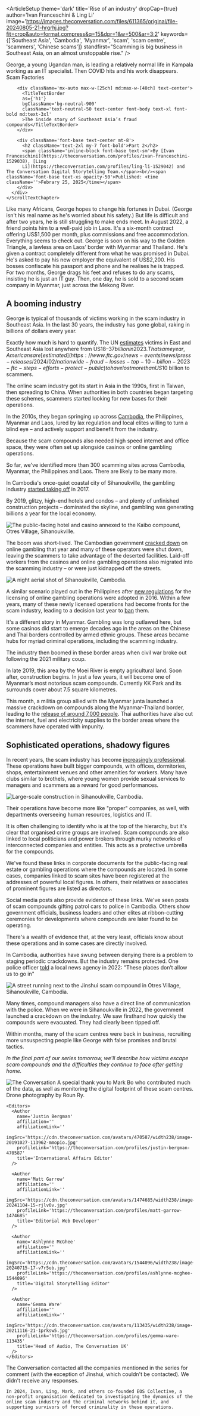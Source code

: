 
<ArticleSetup
  theme='dark'
  title='Rise of an industry'
  dropCap={true}
  author='Ivan Franceschini & Ling Li'
  image='https://images.theconversation.com/files/611365/original/file-20240805-21-hrgrhj.jpg?fit=crop&auto=format,compress&q=15&dpr=1&w=500&ar=3:2'
  keywords={['Southeast Asia', 'Cambodia', 'Myanmar', 'scam', 'scam centre', 'scammers', 'Chinese scams']}
  standfirst="Scamming is big business in Southeast Asia, on an almost unstoppable rise."
/>

<ScrollSection pinType="pin_clipped" className="intro_section mb-12 bg-black">
  <ScrollBackground>
    <Picture
      src='https://images.theconversation.com/files/616688/original/file-20240902-16-ab0sos.jpg'
      loading='eager'
      className='full_screen_media make_visible md:-translate-x-32'
      imgClassName='object-bottom-center frank_img'
      caption=''
      source=''
      sourceLink=''
      alt='A man facing into a window with shadows hiding his left side.'
      focalPoint={{
        mobile: { x: 0.5, y: 0 },
        tablet: { x: 0.5, y: 0 },
        tabletLandscape: { x: 0.5, y: 0 },
        laptop: { x: 0.5, y: 0 },
        desktop: { x: 0.5, y: 0 }
      }}
    />
    <Picture
      src='https://images.theconversation.com/files/616687/original/file-20240902-20-fpm408.jpg'
      loading='lazy'
      className='full_screen_media'
      imgClassName='object-bottom-center'
      caption=''
      source='Source: Halima Athumani'
      sourceLink=''
      alt='A man sitting on a chair.'
      focalPoint={{
        mobile: { x: 0.6, y: 0 },
        tablet: { x: 0.6, y: 0 },
        tabletLandscape: { x: 0.55, y: 0 },
        laptop: { x: 0.55, y: 0 },
        desktop: { x: 0.55, y: 0 }
      }}
    />
  </ScrollBackground>
  <ScrollForeground>
    <ScrollTextChapter className="max-sm:chapter_dark_background sm:text-right text-center sm:ml-auto sm:w-1/2" position="">
      George, a young Ugandan man, is leading a relatively normal life in Kampala working as an IT specialist.
    </ScrollTextChapter>
    <ScrollTextChapter className="max-sm:chapter_dark_background" step={true} position="left" >
      Then COVID hits and his work disappears.
    </ScrollTextChapter>
    <ScrollTextChapter className="mb-[80vh]" position="center" step={true}>
      <div className='place-content-center mt-20 mb-32 '>
        <div className='mx-auto max-w-[45ch] text-center'>
          <TitleTextBorder
          as={'h1'}
          bgClassName='bg-neutral-50'
          className='text-neutral-800 text-balance text-center font-base text-5xl font-bold md:text-6xl lg:text-7xl'
          >Scam Factories</TitleTextBorder>
          <br />
        </div>

        <div className='mx-auto max-w-[25ch] md:max-w-[40ch] text-center'>
          <TitleTextBorder
          as={'h1'}
          bgClassName='bg-neutral-900'
          className='text-neutral-50 text-center font-body text-xl font-bold md:text-3xl'
          >The inside story of Southeast Asia’s fraud compounds</TitleTextBorder>
        </div>

        <div className='font-base text-center mt-8'>
          <h2 className='text-2xl my-7 font-bold'>Part 2</h2>
          <span className='inline-block font-base text-sm'>By [Ivan Franceschini](https://theconversation.com/profiles/ivan-franceschini-1529038), [Ling
          Li](https://theconversation.com/profiles/ling-li-1529042) and The Conversation Digital Storytelling Team.</span><br/><span className='font-base text-xs opacity-50'>Published: <time className=''>Febrary 25, 2025</time></span>
        </div>
      </div>
    </ScrollTextChapter>
  </ScrollForeground>
</ScrollSection>

<ScrollSection pinType="pin_block" className="mt-[-100vh]" id="georgeMap">
  <ScrollBackground>
    <GeorgeMap />
  </ScrollBackground>
  <ScrollForeground>
    <ScrollTextChapter step={true} className="mt-[20vh] chapter_dark_background text-center sm:w-4/5" position="">
      Like many Africans, George hopes to change his fortunes in Dubai. (George isn't his real name as he's worried about his safety.)
    </ScrollTextChapter>
    <ScrollTextChapter step={true} position="center" className="chapter_dark_background">
      But life is difficult and after two years, he is still struggling to make ends meet.
    </ScrollTextChapter>
    <ScrollTextChapter step={true} position="" className="chapter_dark_background text-center sm:w-4/5">
      In August 2022, a friend points him to a well-paid job in Laos. It's a six-month contract offering US$1,500 per month, plus commissions and free accommodation. Everything seems to check out.
    </ScrollTextChapter>
    <ScrollTextChapter step={true} position="center" className="chapter_dark_background">
      George is soon on his way to the Golden Triangle, a lawless area on Laos’ border with Myanmar and Thailand.
    </ScrollTextChapter>
    <ScrollTextChapter step={true} position="" className="chapter_dark_background text-center">
      He's given a contract completely different from what he was promised in Dubai. He's asked to pay his new employer the equivalent of US$2,200.
    </ScrollTextChapter>
    <ScrollTextChapter position="center" className="chapter_dark_background">
      His bosses confiscate his passport and phone and he realises he is trapped.
    </ScrollTextChapter>
    <ScrollTextChapter position="" className="chapter_dark_background">
      <div>
        <Pullquote className='!mt-5' quoteClassname='opacity-20' quote="That's when everything started changing." />
        <Pullquote className='!mb-5' quoteClassname='opacity-20' startQuoteIcon={false} endQuoteIcon={true} quote="The moment they give you a script and tell you, you get to know immediately what you have to do." />
      </div>
    </ScrollTextChapter>
    <ScrollTextChapter step={true} position="" className="chapter_dark_background text-center">
      For two months, George drags his feet and refuses to do any scams, insisting he is just an IT guy. Then, one day, he is sold to a second scam company in Myanmar, just across the Mekong River.
    </ScrollTextChapter>
    <ScrollTextChapter step={true} position="" className="chapter_dark_background">
      <div>
        <Pullquote className='!mt-5' quoteClassname='opacity-20' quote="They don't tell you [how much they sell you for]. They just tell you: ‘We own you. We bought you.’" />
        <Pullquote className='!mb-5' quoteClassname='opacity-20' startQuoteIcon={false}  endQuoteIcon={true} quote="It takes you back to the ages of the slave trade in Africa." />
      </div>
    </ScrollTextChapter>
  </ScrollForeground>
</ScrollSection>

##  A booming industry

George is typical of thousands of victims working in the scam industry in Southeast Asia. In the last 30 years, the industry has gone global, raking in billions of dollars every year.

Exactly how much is hard to quantify. The UN [estimates](https://www.unodc.org/roseap/en/2024/10/cyberfraud-industry-expands-southeast-asia/story.html) victims in East and Southeast Asia lost anywhere from US$18–37 billion in 2023. That same year, Americans are [estimated](https://www.ftc.gov/news-events/news/press-releases/2024/02/nationwide-fraud-losses-top-10-billion-2023-ftc-steps-efforts-protect-public) to have lost more than US$10 billion to scammers.

The online scam industry got its start in Asia in the 1990s, first in Taiwan, then spreading to China. When authorities in both countries began targeting these schemes, scammers started looking for new bases for their operations. 

In the 2010s, they began springing up across [Cambodia](https://globalchinapulse.net/transnational-crime-meets-embedded-corruption-in-cambodia), the Philippines, Myanmar and Laos, lured by lax regulation and local elites willing to turn a blind eye – and actively support and benefit from the industry.

Because the scam compounds also needed high speed internet and office space, they were often set up alongside casinos or online gambling operations.

So far, we've identified more than 300 scamming sites across Cambodia, Myanmar, the Philippines and Laos. There are likely to be many more.

<Infographic src='https://datawrapper.dwcdn.net/Nk6G7/' useDarkMade={false} className='aspect-[750/511]'/>

In Cambodia's once-quiet coastal city of Sihanoukville, the gambling industry [started taking off](https://globalchinapulse.net/sihanoukville-rise-and-fall-of-a-frontier-city/) in 2017.

<BeforeAfterSlider
  beforeSrc='https://images.theconversation.com/files/645686/original/file-20250130-15-dml083.jpg'
  afterSrc='https://images.theconversation.com/files/645486/original/file-20250129-15-j565ud.jpg'
  className=''
  sliderClassName='aspect-[839/472]'
  loading='lazy'
  source='Satellite image: Google'
  caption="Satellite images from 2016 (left) and 2021 (right) show the spread of a massive development zone, with known scam compounds, outside Sihanoukville."
  alt='Satellite images from 2016 and 2021 of a massive development zone outside Sihanoukville.'
  sliderPosition={30}
/>

By 2019, glitzy, high-end hotels and condos – and plenty of unfinished construction projects – dominated the skyline, and gambling was generating billions a year for the local economy.

<Image
  src='https://images.theconversation.com/files/611308/original/file-20240805-19-pv3hzl.jpg'
  align=''
  imgClassName='aspect-[3/2]'
  loading='lazy'
  alt='The public-facing hotel and casino annexed to the Kaibo compound, Otres Village, Sihanoukville.'
  source='Photo: Roun Ry'
  caption='The public-facing hotel and casino annexed to the Kaibo compound, Otres Village, Sihanoukville.'
/> 

<Readmore />

The boom was short-lived. The Cambodian government [cracked down](https://www.scmp.com/comment/opinion/article/3025687/how-cambodias-online-gambling-ban-sparked-great-chinese-exodus-2019) on online gambling that year and many of these operators were shut down, leaving the scammers to take advantage of the deserted facilities. Laid-off workers from the casinos and online gambling operations also migrated into the scamming industry – or were just kidnapped off the streets.

<Image
  src='https://images.theconversation.com/files/611365/original/file-20240805-21-hrgrhj.jpg'
  align=''
  imgClassName='aspect-[3/2]'
  loading='lazy'
  alt='A night aerial shot of Sihanoukville, Cambodia.'
  source='Photo: Roun Ry'
  caption="Sihanoukville's economy has been built on casinos, gambling and construction."
/> 

A similar scenario played out in the Philippines after [new regulations](https://taiwaninsight.org/2021/02/04/going-to-paradise-the-online-gambling-industry-and-taiwanese-pogos-workers-in-the-philippines/) for the licensing of online gambling operations were adopted in 2016. Within a few years, many of these newly licensed operations had become fronts for the scam industry, leading to a decision last year to [ban](https://edition.cnn.com/2024/07/23/asia/philippines-pogos-ban-illegal-gambling-intl-hnk/index.html) them.

It's a different story in Myanmar. Gambling was long outlawed here, but some casinos did start to emerge decades ago in the areas on the Chinese and Thai borders controlled by armed ethnic groups. These areas became hubs for myriad criminal operations, including the scamming industry.

The industry then boomed in these border areas when civil war broke out following the 2021 military coup.

<ScrollSection pinType="pin_clipped" className="mb-12" id='kk_park'>
  <ScrollBackground bgClassName='kk_park_sat_wrapper'>
    <Picture
      src='https://images.theconversation.com/files/649397/original/file-20250217-32-1k3kry.jpg'
      loading='eager'
      className='full_screen_media make_visible '
      imgClassName='object-bottom-center '
      caption=''
      source='Source: Google Maps'
      sourceLink=''
      alt=''
      focalPoint={{
        mobile: { x: 0.4, y: 0.5},
        tablet: { x: 0.4, y: 0.55},
        tabletLandscape: { x: 0.4, y: 0.55},
        laptop: { x: 0.4, y: 0.55},
        desktop: { x: 0.4, y: 0.55}
      }}
    />
    <Picture
      src='https://images.theconversation.com/files/649398/original/file-20250217-32-kf0cho.jpg'
      loading='lazy'
      className='full_screen_media'
      imgClassName='object-bottom-center'
      caption=''
      source='Source: Google Maps'
      sourceLink=''
      alt=''
      focalPoint={{
        mobile: { x: 0.4, y: 0.5},
        tablet: { x: 0.4, y: 0.55},
        tabletLandscape: { x: 0.4, y: 0.55},
        laptop: { x: 0.4, y: 0.55},
        desktop: { x: 0.4, y: 0.55}
      }}
    />
    <Picture
      src='https://images.theconversation.com/files/649399/original/file-20250217-50-2gnwgg.jpg'
      loading='lazy'
      className='full_screen_media'
      imgClassName='object-bottom-center'
      caption=''
      source='Source: Google Maps'
      sourceLink=''
      alt=''
      focalPoint={{
        mobile: { x: 0.4, y: 0.5},
        tablet: { x: 0.4, y: 0.55},
        tabletLandscape: { x: 0.4, y: 0.55},
        laptop: { x: 0.4, y: 0.55},
        desktop: { x: 0.4, y: 0.55}
      }}
    />
    <Picture
      src='https://images.theconversation.com/files/649400/original/file-20250217-32-6b95wq.jpg'
      loading='lazy'
      className='full_screen_media'
      imgClassName='object-bottom-center'
      caption=''
      source='Source: Google Maps'
      sourceLink=''
      alt=''
      focalPoint={{
        mobile: { x: 0.4, y: 0.5},
        tablet: { x: 0.4, y: 0.55},
        tabletLandscape: { x: 0.4, y: 0.55},
        laptop: { x: 0.4, y: 0.55},
        desktop: { x: 0.4, y: 0.55}
      }}
    />
  </ScrollBackground>
  <ScrollForeground>
    <ScrollTextChapter className="chapter_dark_background" position="center">
      In late 2019, this area by the Moei River is empty agricultural land.
    </ScrollTextChapter>
    <ScrollTextChapter className="chapter_dark_background"  position="right" step={true}>
      Soon after, construction begins.
    </ScrollTextChapter>
    <ScrollTextChapter className="chapter_dark_background" position="center" step={true}>
      In just a few years, it will become one of Myanmar’s most notorious scam compounds.
    </ScrollTextChapter>
    <ScrollTextChapter className="chapter_dark_background" position="center" step={true}>
      Currently KK Park and its surrounds cover about 7.5 square kilometres.
    </ScrollTextChapter>
  </ScrollForeground>
</ScrollSection>

This month, a militia group allied with the Myanmar junta launched a massive crackdown on compounds along the Myanmar-Thailand border, leading to the [release of around 7,000 people](https://www.theguardian.com/world/2025/feb/19/myanmar-scam-call-centre-compound-rescues-thailand-crackdown). Thai authorities have also cut the internet, fuel and electricity supplies to the border areas where the scammers have operated with impunity.

## Sophisticated operations, shadowy figures

In recent years, the scam industry has become [increasingly professional](https://www.tandfonline.com/doi/full/10.1080/14672715.2023.2268104). These operations have built bigger compounds, with offices, dormitories, shops, entertainment venues and other amenities for workers. Many have clubs similar to brothels, where young women provide sexual services to managers and scammers as a reward for good performances. 

<Image
  src='https://images.theconversation.com/files/644285/original/file-20250123-18-mpdjcr.jpeg?ixlib=rb-4.1.0q=45&auto=format&w=500&dpr=1'
  align=''
  className=''
  imgClassName='aspect-[3/2]'
  loading='lazy'
  alt='Large-scale construction in Sihanoukville, Cambodia.'
  source='Photo: Ivan Franceschini'
  caption='Large-scale construction in Sihanoukville, Cambodia.'
/> 

Their operations have become more like "proper" companies, as well, with departments overseeing human resources, logistics and IT.

<HeirarchyGraphic />

It is often challenging to identify who is at the top of the hierarchy, but it's clear that organised crime groups are involved. Scam compounds are also linked to local politicians and power brokers through murky networks of interconnected companies and entities. This acts as a protective umbrella for the compounds.

We've found these links in corporate documents for the public-facing real estate or gambling operations where the compounds are located. In some cases, companies linked to scam sites have been registered at the addresses of powerful local figures. In others, their relatives or associates of prominent figures are listed as directors.

Social media posts also provide evidence of these links. We've seen posts of scam compounds gifting patrol cars to police in Cambodia. Others show government officials, business leaders and other elites at ribbon-cutting ceremonies for developments where compounds are later found to be operating.

There's a wealth of evidence that, at the very least, officials know about these operations and in some cases are directly involved.

In Cambodia, authorities have swung between denying there is a problem to staging periodic crackdowns. But the industry remains protected. One police officer [told](https://vodenglish.news/body-found-hanging-in-sihanoukvilles-alleged-slave-compound-area/) a local news agency in 2022: "These places don’t allow us to go in"

<Image
  src='https://images.theconversation.com/files/611302/original/file-20240805-19-yyuymh.jpg'
  align=''
  className=''
  imgClassName='aspect-[3/2]'
  loading='lazy'
  alt='A street running next to the Jinshui scam compound in Otres Village, Sihanoukville, Cambodia.'
  source='Photo: Roun Ry'
  caption='A street running next to the Jinshui scam compound in Otres Village, Sihanoukville, Cambodia.'
/> 

Many times, compound managers also have a direct line of communication with the police. When we were in Sihanoukville in 2022, the government launched a crackdown on the industry. We saw firsthand how quickly the compounds were evacuated. They had clearly been tipped off. 

Within months, many of the scam centres were back in business, recruiting more unsuspecting people like George with false promises and brutal tactics.

_In the final part of our series tomorrow, we'll describe how victims escape scam compounds and the difficulties they continue to face after getting home._

<img src="https://counter.theconversation.com/content/250516/count.gif?distributor=republish-lightbox-advanced" alt="The Conversation" className='!border-0 !shadow-none !m-0 !max-h-[1px] !max-w-[1px] !min-h-[1px] !min-w-[1px] !opacity-0 !outline-none !p-0 w-px h-px' referrerPolicy='no-referrer-when-downgrade' />

<AuthorSection>
 <Acknowledgements>
  A special thank you to Mark Bo who contributed much of the data, as well as monitoring the digital footprint of these scam centres. Drone photography by Roun Ry.
  </Acknowledgements>

 <Editorial>
    <Authors>
      <Author
      name='Ivan Franceschini'
      affiliation='The University of Melbourne'
      affiliationLink='https://theconversation.com/institutions/the-university-of-melbourne-722'
      imgSrc='https://cdn.theconversation.com/avatars/1529038/width238/image-20250217-44-yrvzgb.jpg'
      profileLink='https://theconversation.com/profiles/ivan-franceschini-1529038'
      title='Lecturer, Chinese Studies'
      />
      <Author
      name='Ling Li'
      affiliation="Ca' Foscari University of Venice"
      affiliationLink='https://theconversation.com/institutions/ca-foscari-university-of-venice-4378'
      imgSrc='https://cdn.theconversation.com/avatars/1529042/width238/file-20240726-17-rt9b0t.jpg'
      profileLink='https://theconversation.com/profiles/ling-li-1529042'
      title='PhD candidate'
      />
    </Authors>

    <Editors>
      <Author
        name='Justin Bergman'
        affiliation=''
        affiliationLink=''
        imgSrc='https://cdn.theconversation.com/avatars/470587/width238/image-20191027-113962-mmopio.jpg'
        profileLink='https://theconversation.com/profiles/justin-bergman-470587'
        title='International Affairs Editor'
      />

      <Author
        name='Matt Garrow'
        affiliation=''
        affiliationLink=''
        imgSrc='https://cdn.theconversation.com/avatars/1474685/width238/image-20241104-15-rjlv0v.jpg'
        profileLink='https://theconversation.com/profiles/matt-garrow-1474685'
        title='Editorial Web Developer'
      />

      <Author
        name='Ashlynne McGhee'
        affiliation=''
        affiliationLink=''
        imgSrc='https://cdn.theconversation.com/avatars/1544096/width238/image-20240715-17-v7r5ob.jpg'
        profileLink='https://theconversation.com/profiles/ashlynne-mcghee-1544096'
        title='Digital Storytelling Editor'
      />

      <Author
        name='Gemma Ware'
        affiliation=''
        affiliationLink=''
        imgSrc='https://cdn.theconversation.com/avatars/113435/width238/image-20211116-21-1prksw5.jpg'
        profileLink='https://theconversation.com/profiles/gemma-ware-113435'
        title='Head of Audio, The Conversation UK'
      />
    </Editors>
  </Editorial>

  <Disclosures>
    The Conversation contacted all the companies mentioned in the series for comment (with the exception of Jinshui, which couldn't be contacted). We didn't receive any responses.

    In 2024, Ivan, Ling, Mark, and others co-founded EOS Collective, a non-profit organisation dedicated to investigating the dynamics of the online scam industry and the criminal networks behind it, and supporting survivors of forced criminality in these operations.
  </Disclosures>
</AuthorSection>
